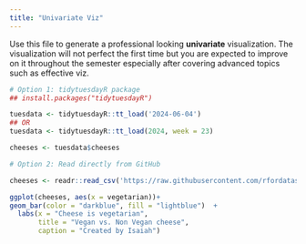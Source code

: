 ```yaml
---
title: "Univariate Viz"
---
```


Use this file to generate a professional looking **univariate** visualization. The visualization will not perfect the first time but you are expected to improve on it throughout the semester especially after covering advanced topics such as effective viz.

```r
# Option 1: tidytuesdayR package 
## install.packages("tidytuesdayR")

tuesdata <- tidytuesdayR::tt_load('2024-06-04')
## OR
tuesdata <- tidytuesdayR::tt_load(2024, week = 23)

cheeses <- tuesdata$cheeses

# Option 2: Read directly from GitHub

cheeses <- readr::read_csv('https://raw.githubusercontent.com/rfordatascience/tidytuesday/main/data/2024/2024-06-04/cheeses.csv')
```
```r
ggplot(cheeses, aes(x = vegetarian))+
geom_bar(color = "darkblue", fill = "lightblue")  +
  labs(x = "Cheese is vegetarian",
       title = "Vegan vs. Non Vegan cheese",
       caption = "Created by Isaiah")
```


